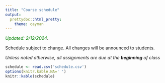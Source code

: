```yaml
---
title: "Course schedule"
output:
  prettydoc::html_pretty:
    theme: cayman
---
```


<span style="color:green">*Updated: 2/12/2024*</span>.

Schedule subject to change. All changes will be announced to students. 

*Unless noted otherwise, all assignments are due at the* ***beginning*** *of class*

```r
schedule <- read.csv('schedule.csv')
options(knitr.kable.NA=' ')
knitr::kable(schedule)

```
